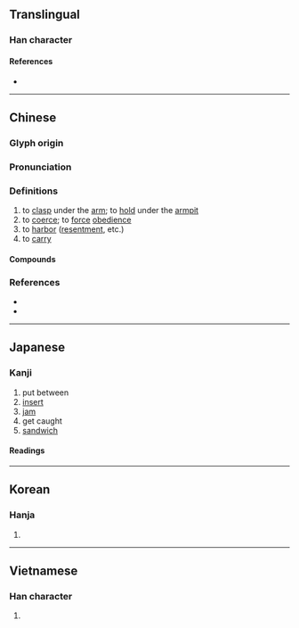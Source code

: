 {{also|挟}}
{{character info}}
==Translingual==
{{ja-forms|[[挟]]|[[挟]]|挾}}

===Han character===
{{Han char|rn=64|rad=手|as=07|sn=10|four=54038|canj=QKOO|ids=⿰扌夾}}

====References====
* {{Han ref|kx=0432.160|dkj=12118|dj=0782.070|hdz=31880.020|uh=633E|ud=25406|bh=AEB5|bd=44725}}

----

==Chinese==
{{zh-forms|s=挟}}

===Glyph origin===
{{Han etym}}

===Pronunciation===
{{zh-pron
|m=xié
|c=hip6,hip3,haap6,gaap3
|h=pfs=kia̍p
|mn=hia̍p/tw:gia̍p/tw:nge̍h
|mc=y
|oc=y
|cat=v
}}
{{zh-attn-split}}

===Definitions===
{{zh-hanzi}}

# to [[clasp]] under the [[arm]]; to [[hold]] under the [[armpit]]
# to [[coerce]]; to [[force]] [[obedience]]
# to [[harbor]] ([[resentment]], etc.)
# to [[carry]]

====Compounds====
{{zh-der|倚勢挾權|字挾風霜|帶挾|張弓挾矢|打挾|拖男挾女|拿粗挾細|挾主行令|挾人捉將|挾冰求溫|挾制|挾勢|挾勢弄權|挾嫌|挾山超海|挾帶|挾恨|挾持|挾擊|挾書律|挾朋樹黨|挾權倚勢|挾生兒|挾細拿粗|挾纊|挾義|挾貴|挾貴倚勢|挾長|捉將挾人|攜挾帶|裹挾|要挾}}

===References===
* {{R:yue:Hanzi}}
* {{R:nan:thcwdq}}

----

==Japanese==
{{ja-kanji forms|挟|挾}}

===Kanji===
{{ja-kanji|grade=|rs=手07|shin=挟}}

# put between
# [[insert]]
# [[jam]]
# get caught
# [[sandwich]]

====Readings====
{{ja-readings
|goon=ぎょう<げふ
|kanon=きょう<けふ
|on=しょう<せふ
|kun=はさ-む, はさ-まる, わきばさ-む, さしはさ-む, はざ
}}

{{attention|ja|what kind of on-reading is "shō"?}}

----

==Korean==

===Hanja===
{{ko-hanja|hangeul=협|eumhun=|rv=hyeop|mr=hyŏp|y=hyep}}

# {{rfdef|ko|sort=手07}}

----

==Vietnamese==

===Han character===
{{vi-hantu|[[xáp]], [[hiệp]], [[giáp]], [[rơi]]|rs=手07}}

# {{rfdef|vi}}